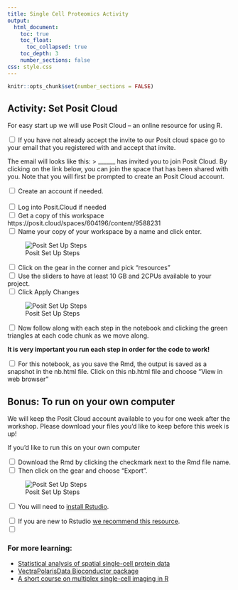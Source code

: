 ```yaml
---
title: Single Cell Proteomics Activity
output:
  html_document:
    toc: true
    toc_float:
      toc_collapsed: true
    toc_depth: 3
    number_sections: false
css: style.css
---
```

```r
knitr::opts_chunk$set(number_sections = FALSE)
```
## Activity: Set Posit Cloud

For easy start up we will use Posit Cloud -- an online resource for using R.

<input type="checkbox"> If you have not already accept the invite to our Posit cloud space go to your email that you registered with and accept that invite. <br>  

The email will looks like this: 
> 
______ has invited you to join Posit Cloud. By clicking on the link below, you can join the space that has been shared with you. Note that you will first be prompted to create an Posit Cloud account.<br> 

<input type="checkbox"> Create an account if needed. <br>  
<input type="checkbox"> Log into Posit.Cloud if needed <br>
<input type="checkbox"> Get a copy of this workspace https://posit.cloud/spaces/604196/content/9588231 <br>
<input type="checkbox"> Name your copy of your workspace by a name and click enter.  <br>

![Posit Set Up Steps](./resources/images/posit_setup.png)

<input type="checkbox"> Click on the gear in the corner and pick "resources" <br>
<input type="checkbox"> Use the sliders to have at least 10 GB and 2CPUs available to your project. <br>
<input type="checkbox"> Click Apply Changes <br>

![Posit Set Up Steps](./resources/images/resources_posit.png)

<input type="checkbox"> Now follow along with each step in the notebook and clicking the green triangles at each code chunk as we move along.

**It is very important you run each step in order for the code to work!**

<input type="checkbox"> For this notebook, as you save the Rmd, the output is saved as a snapshot in the nb.html file. Click on this nb.html file and choose "View in web browser" <br>

## Bonus: To run on your own computer

We will keep the Posit Cloud account available to you for one week after the workshop. Please download your files you'd like to keep before this week is up!

If you'd like to run this on your own computer

<input type="checkbox"> Download the Rmd by clicking the checkmark next to the Rmd file name. <br>
<input type="checkbox"> Then click on the gear and choose "Export". <br>

![Posit Set Up Steps](./resources/images/export_rmd.png)

<input type="checkbox"> You will need to [install Rstudio](https://posit.co/download/rstudio-desktop/).

<input type="checkbox"> If you are new to Rstudio [we recommend this resource](https://hutchdatascience.org/Tools_for_Reproducible_Workflows_in_R/a-tour-of-rstudio.html). <br>
<input type="checkbox">

### For more learning:

- [Statistical analysis of spatial single-cell protein data](http://juliawrobel.com/PSB_scProteomics/)
- [VectraPolarisData Bioconductor package](https://www.bioconductor.org/packages/release/data/experiment/vignettes/VectraPolarisData/inst/doc/VectraPolarisData.html)
- [A short course on multiplex single-cell imaging in R](http://juliawrobel.com/MI_tutorial/)
